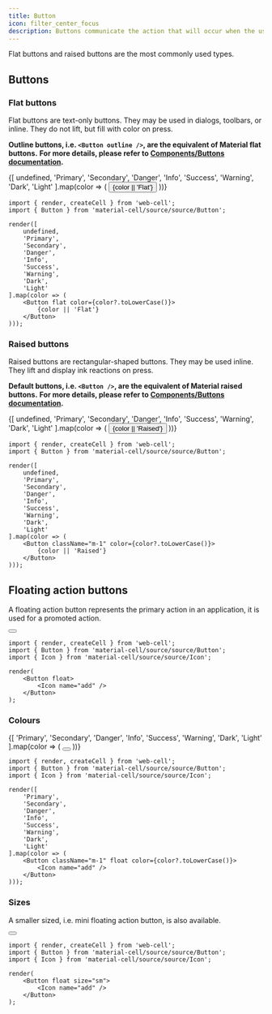```yaml
---
title: Button
icon: filter_center_focus
description: Buttons communicate the action that will occur when the user touches them.
---
```




Flat buttons and raised buttons are the most commonly used types.

## Buttons

### Flat buttons

Flat buttons are text-only buttons. They may be used in dialogs, toolbars, or inline.
They do not lift, but fill with color on press.

**Outline buttons, i.e. `<Button outline />`, are the equivalent of Material flat buttons.**
**For more details, please refer to [Components/Buttons documentation][1].**

<Example>
    {[
        undefined,
        'Primary',
        'Secondary',
        'Danger',
        'Info',
        'Success',
        'Warning',
        'Dark',
        'Light'
    ].map(color => (
        <Button flat color={color?.toLowerCase()}>
            {color || 'Flat'}
        </Button>
    ))}
</Example>

```TSX
import { render, createCell } from 'web-cell';
import { Button } from 'material-cell/source/source/Button';

render([
    undefined,
    'Primary',
    'Secondary',
    'Danger',
    'Info',
    'Success',
    'Warning',
    'Dark',
    'Light'
].map(color => (
    <Button flat color={color?.toLowerCase()}>
        {color || 'Flat'}
    </Button>
)));
```

### Raised buttons

Raised buttons are rectangular-shaped buttons. They may be used inline.
They lift and display ink reactions on press.

**Default buttons, i.e. `<Button />`, are the equivalent of Material raised buttons.**
**For more details, please refer to [Components/Buttons documentation][1].**

<Example>
    {[
        undefined,
        'Primary',
        'Secondary',
        'Danger',
        'Info',
        'Success',
        'Warning',
        'Dark',
        'Light'
    ].map(color => (
        <Button className="m-1" color={color?.toLowerCase()}>
            {color || 'Raised'}
        </Button>
    ))}
</Example>

```TSX
import { render, createCell } from 'web-cell';
import { Button } from 'material-cell/source/source/Button';

render([
    undefined,
    'Primary',
    'Secondary',
    'Danger',
    'Info',
    'Success',
    'Warning',
    'Dark',
    'Light'
].map(color => (
    <Button className="m-1" color={color?.toLowerCase()}>
        {color || 'Raised'}
    </Button>
)));
```

## Floating action buttons

A floating action button represents the primary action in an application, it is used for a promoted action.

<Example>
    <Button float>
        <Icon name="add" />
    </Button>
</Example>

```TSX
import { render, createCell } from 'web-cell';
import { Button } from 'material-cell/source/source/Button';
import { Icon } from 'material-cell/source/source/Icon';

render(
    <Button float>
        <Icon name="add" />
    </Button>
);
```

### Colours

<Example>
    {[
        'Primary',
        'Secondary',
        'Danger',
        'Info',
        'Success',
        'Warning',
        'Dark',
        'Light'
    ].map(color => (
        <Button className="m-1" float color={color?.toLowerCase()}>
            <Icon name="add" />
        </Button>
    ))}
</Example>

```TSX
import { render, createCell } from 'web-cell';
import { Button } from 'material-cell/source/source/Button';
import { Icon } from 'material-cell/source/source/Icon';

render([
    'Primary',
    'Secondary',
    'Danger',
    'Info',
    'Success',
    'Warning',
    'Dark',
    'Light'
].map(color => (
    <Button className="m-1" float color={color?.toLowerCase()}>
        <Icon name="add" />
    </Button>
)));
```

### Sizes

A smaller sized, i.e. mini floating action button, is also available.

<Example>
    <Button float size="sm">
        <Icon name="add" />
    </Button>
</Example>

```TSX
import { render, createCell } from 'web-cell';
import { Button } from 'material-cell/source/source/Button';
import { Icon } from 'material-cell/source/source/Icon';

render(
    <Button float size="sm">
        <Icon name="add" />
    </Button>
);
```

[1]: https://bootstrap.web-cell.dev/#components/button
